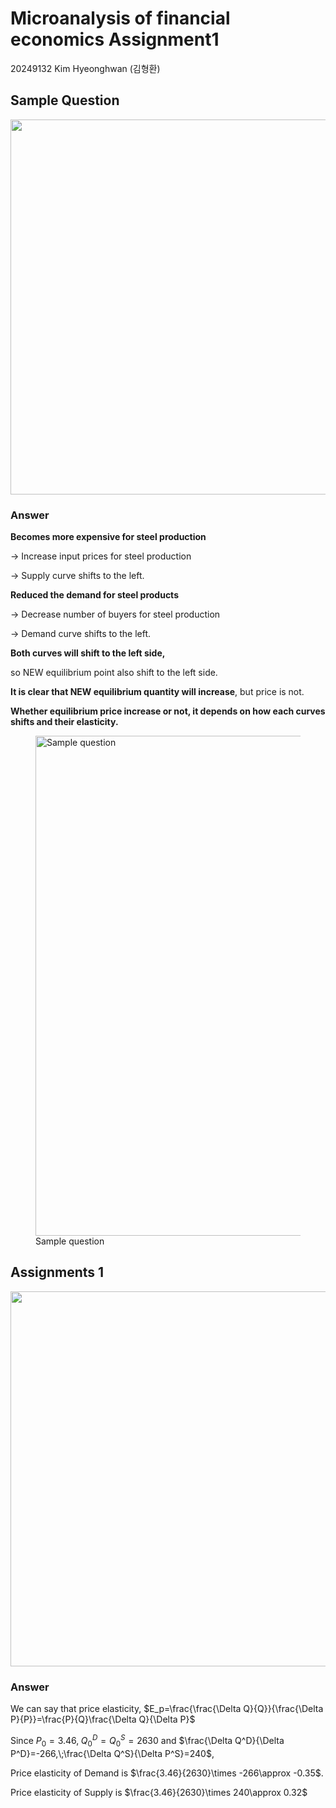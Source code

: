 # Microanalysis of financial economics Assignment1 {.unnumbered}

20249132 Kim Hyeonghwan (김형환)

## Sample Question

![](image/미시hw1_1.png){width="600"}

### Answer

**Becomes more expensive for steel production**

-\> Increase input prices for steel production

-\> Supply curve shifts to the left.

**Reduced the demand for steel products**

-\> Decrease number of buyers for steel production

-\> Demand curve shifts to the left.

**Both curves will shift to the left side,**

so NEW equilibrium point also shift to the left side.

**It is clear that NEW equilibrium quantity will increase**, but price is not.

**Whether equilibrium price increase or not, it depends on how each curves shifts and their elasticity.**

![Sample question](image/미시hw1_a1.png){width="800"}

## Assignments 1

![](image/미시hw1_2.png){width="600"}

### Answer

We can say that price elasticity, $E_p=\frac{\frac{\Delta Q}{Q}}{\frac{\Delta P}{P}}=\frac{P}{Q}\frac{\Delta Q}{\Delta P}$

Since $P_0=3.46,\;Q_0^D=Q_0^S=2630$ and $\frac{\Delta Q^D}{\Delta P^D}=-266,\;\frac{\Delta Q^S}{\Delta P^S}=240$,

Price elasticity of Demand is $\frac{3.46}{2630}\times -266\approx -0.35$.

Price elasticity of Supply is $\frac{3.46}{2630}\times 240\approx 0.32$